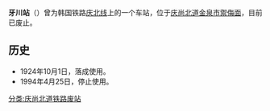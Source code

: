 {{朝鮮半島車站資訊
|公司色 = black
|文字色 = 
|站名 = 牙川站
|圖片 = 
|pxl = 
|圖片說明 = 
|前一站 = [[金泉站_(庆尚北道)|金泉]]
|前一站距離 = 7.7
|後一站距離 = 5.1
|後一站 = [[杜院站|杜院]]
|諺文 = 아천역
|朝鮮漢字 = 牙川驛
|文觀部式 = Acheon yeok
|馬-賴式 =Ach'ǒn-yŏk
|副站名 = 
|車站編號 = 
|停站路線數 = 
|所屬公司 = [[大韩民国铁道厅|大韩民国铁道厅]]
|所屬路線 = [[庆北线|庆北线]]
|距離 = 7.7
|起點站 = [[金泉站_(庆尚北道)|金泉]]
|所在地 =[[庆尚北道|庆尚北道]][[金泉市|金泉市]][[禦侮面|禦侮面]]
|車站構造 = 地面车站
|月台配置 = 1面2线
|啟用年月日 = 1924年10月1日
|廢站年月日 = 1994年4月25日
|上下車人次 = 
|統計年度 = 
|轉車 = 
|備註 = 
|全寬備註 = 
}}

'''牙川站'''（{{kor|諺=아천역|漢=牙川驛|羅=Acheon yeok|f=y}}）曾为韩国铁路[[庆北线|庆北线]]上的一个车站，位于[[庆尚北道|庆尚北道]][[金泉市|金泉市]][[禦侮面|禦侮面]]，目前已废止。

== 历史 ==
*1924年10月1日，落成使用。
*1994年4月25日，停止使用。

{{庆北线}}

[[分类:庆尚北道铁路废站|分类:庆尚北道铁路废站]]